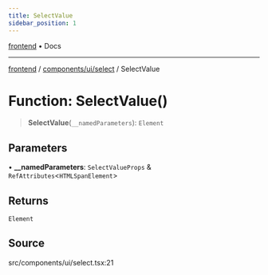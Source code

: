 ```yaml
---
title: SelectValue
sidebar_position: 1
---
```


[frontend](../../../..) • Docs

***

[frontend](../../../..) / [components/ui/select](..) / SelectValue

# Function: SelectValue()

> **SelectValue**(`__namedParameters`): `Element`

## Parameters

• **\_\_namedParameters**: `SelectValueProps` & `RefAttributes`\<`HTMLSpanElement`\>

## Returns

`Element`

## Source

src/components/ui/select.tsx:21
